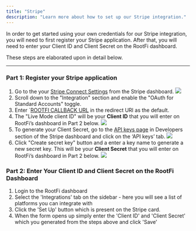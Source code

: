 ```yaml
---
title: "Stripe"
description: "Learn more about how to set up our Stripe integration."
---
```


In order to get started using your own credentials for our Stripe integration, you will need to first register your Stripe application. After that, you will need to enter your Client ID and Client Secret on the RootFi dashboard.

These steps are elaborated upon in detail below.

---

### Part 1: Register your Stripe application

1. Go to the your [Stripe Connect Settings](https://dashboard.stripe.com/settings/connect) from the Stripe dashboard.
   ![](/images/stripe_settings.png)
2. Scroll down to the "Integration" section and enable the "OAuth for Standard Accounts" toggle.
3. Enter `[ROOTFI CALLBACK URL](/api-reference/v3/overview/environments#callback-urls) in the redirect URI as the default.
4. The "Live Mode client ID" will be your **Client ID** that you will enter on RootFi’s dashboard in Part 2 below.
   ![](/images/stripe_oauth.png)
5. To generate your Client Secret, go to the [API keys page](https://dashboard.stripe.com/apikeys) in Developers section of the Stripe dashboard and click on the ‘API keys’ tab.
   ![](/images/stripe_api_keys.png)
6. Click "Create secret key" button and a enter a key name to generate a new secret key. This will be your **Client Secret** that you will enter on RootFi’s dashboard in Part 2 below.
   ![](/images/stripe_make_new_key.png)

### Part 2: Enter Your Client ID and Client Secret on the RootFi Dashboard

1. Login to the RootFi dashboard
2. Select the 'Integrations' tab on the sidebar - here you will see a list of platforms you can integrate with
3. Click the 'Set Up' button which is present on the Stripe card.
4. When the form opens up simply enter the 'Client ID' and 'Client Secret' which you generated from the steps above and click 'Save'
